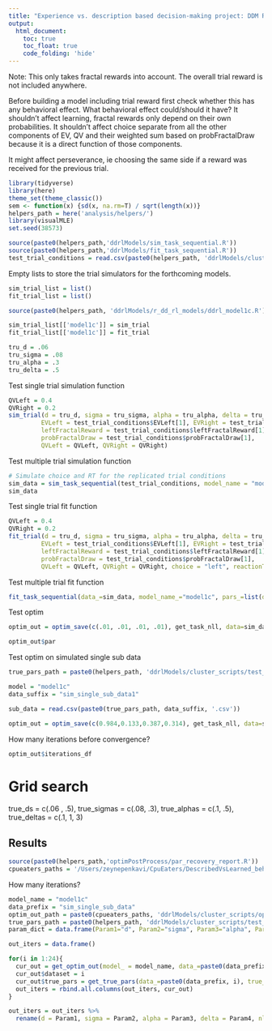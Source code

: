 ```yaml
---
title: "Experience vs. description based decision-making project: DDM RL joint modeling"
output: 
  html_document:
    toc: true
    toc_float: true
    code_folding: 'hide'
---
```


Note: This only takes fractal rewards into account. The overall trial reward is not included anywhere.

Before building a model including trial reward first check whether this has any behavioral effect.
What behavioral effect could/should it have? 
It shouldn't affect learning, fractal rewards only depend on their own probabilities. 
It shouldn't affect choice separate from all the other components of EV, QV and their weighted sum based on probFractalDraw because it is a direct function of those components.

It might affect perseverance, ie choosing the same side if a reward was received for the previous trial.

```r
library(tidyverse)
library(here)
theme_set(theme_classic())
sem <- function(x) {sd(x, na.rm=T) / sqrt(length(x))}
helpers_path = here('analysis/helpers/')
library(visualMLE)
set.seed(38573)
```

```r
source(paste0(helpers_path,'ddrlModels/sim_task_sequential.R'))
source(paste0(helpers_path,'ddrlModels/fit_task_sequential.R'))
test_trial_conditions = read.csv(paste0(helpers_path, 'ddrlModels/cluster_scripts/test_data/test_trial_conditions.csv'))
```

Empty lists to store the trial simulators for the forthcoming models.

```r
sim_trial_list = list()
fit_trial_list = list()
```

```r
source(paste0(helpers_path, 'ddrlModels/r_dd_rl_models/ddrl_model1c.R'))

sim_trial_list[['model1c']] = sim_trial
fit_trial_list[['model1c']] = fit_trial
```

```r
tru_d = .06
tru_sigma = .08
tru_alpha = .3
tru_delta = .5
```

Test single trial simulation function

```r
QVLeft = 0.4
QVRight = 0.2
sim_trial(d = tru_d, sigma = tru_sigma, alpha = tru_alpha, delta = tru_delta, 
         EVLeft = test_trial_conditions$EVLeft[1], EVRight = test_trial_conditions$EVRight[1],
         leftFractalReward = test_trial_conditions$leftFractalReward[1], rightFractalReward = test_trial_conditions$rightFractalReward[1],
         probFractalDraw = test_trial_conditions$probFractalDraw[1],
         QVLeft = QVLeft, QVRight = QVRight)
```

Test multiple trial simulation function

```r
# Simulate choice and RT for the replicated trial conditions
sim_data = sim_task_sequential(test_trial_conditions, model_name = "model1c", d = tru_d, sigma = tru_sigma, delta = tru_delta, alpha = tru_alpha)
sim_data
```

Test single trial fit function

```r
QVLeft = 0.4
QVRight = 0.2
fit_trial(d = tru_d, sigma = tru_sigma, alpha = tru_alpha, delta = tru_delta, 
         EVLeft = test_trial_conditions$EVLeft[1], EVRight = test_trial_conditions$EVRight[1],
         leftFractalReward = test_trial_conditions$leftFractalReward[1], rightFractalReward = test_trial_conditions$rightFractalReward[1],
         probFractalDraw = test_trial_conditions$probFractalDraw[1],
         QVLeft = QVLeft, QVRight = QVRight, choice = "left", reactionTime = 1.8)
```

Test multiple trial fit function

```r
fit_task_sequential(data_=sim_data, model_name_="model1c", pars_=list(d=tru_d, sigma=tru_sigma, alpha = tru_alpha, delta=tru_delta))
```

Test optim

```r
optim_out = optim_save(c(.01, .01, .01, .01), get_task_nll, data=sim_data, par_names = c("d", "sigma", "alpha", "delta"), model_name="model1c")
```

```r
optim_out$par
```

Test optim on simulated single sub data

```r
true_pars_path = paste0(helpers_path, 'ddrlModels/cluster_scripts/test_data/')

model = "model1c"
data_suffix = "sim_single_sub_data1"

sub_data = read.csv(paste0(true_pars_path, data_suffix, '.csv'))

optim_out = optim_save(c(0.984,0.133,0.387,0.314), get_task_nll, data=sub_data, par_names = c("d", "sigma", "alpha", "delta"), model_name="model1c", control = list(maxit=25))
```

How many iterations before convergence?

```r
optim_out$iterations_df
```

# Grid search

true_ds = c(.06 , .5), true_sigmas = c(.08, .3), true_alphas = c(.1, .5), true_deltas = c(.1, 1, 3)

## Results    

```r
source(paste0(helpers_path,'optimPostProcess/par_recovery_report.R'))
cpueaters_paths = '/Users/zeynepenkavi/CpuEaters/DescribedVsLearned_beh/analysis/helpers/'
```

How many iterations?

```r
model_name = "model1c"
data_prefix = "sim_single_sub_data"
optim_out_path = paste0(cpueaters_paths, 'ddrlModels/cluster_scripts/optim_out/sim1/')
true_pars_path = paste0(helpers_path, 'ddrlModels/cluster_scripts/test_data/')
param_dict = data.frame(Param1="d", Param2="sigma", Param3="alpha", Param4="delta", Result="nll")

out_iters = data.frame()

for(i in 1:24){
  cur_out = get_optim_out(model_ = model_name, data_=paste0(data_prefix, i), optim_out_path_ = optim_out_path, iters= TRUE)
  cur_out$dataset = i
  cur_out$true_pars = get_true_pars(data_=paste0(data_prefix, i), true_pars_path_ =  true_pars_path, return_str_ = TRUE)
  out_iters = rbind.all.columns(out_iters, cur_out)
}

out_iters = out_iters %>%
  rename(d = Param1, sigma = Param2, alpha = Param3, delta = Param4, nll = Result)
```

